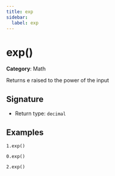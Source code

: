```yaml
---
title: exp
sidebar:
  label: exp
---
```


# exp()

**Category**: Math

Returns e raised to the power of the input

## Signature

- Return type: `decimal`

## Examples

```fhirpath
1.exp()
```

```fhirpath
0.exp()
```

```fhirpath
2.exp()
```

